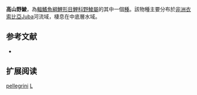 {{Speciesbox
| name = 高山野鯪
| image = 
| status = NE
| status_system = iucn3.1
| genus = Labeo
| species = pellegrini
| authority = [[Zolezzi|Zolezzi]], 1939
| synonyms = 
}}
'''高山野鯪'''，為[[輻鰭魚綱|輻鰭魚綱]][[鯉形目|鯉形目]][[鯉科|鯉科]][[野鯪屬|野鯪屬]]的其中一個[[種|種]]。該物種主要分布於[[非洲|非洲]][[衣索比亞|衣索比亞]]Juba河流域，棲息在中底層水域。

== 参考文献 ==
{{refbegin}}
*{{FishBase_species|genus=Labeo|species=pellegrini|year=2011|month=12}}
{{refend}}

== 扩展阅读 ==
{{refbegin}}
{{wikispecies-inline|Labeo pellegrini|高山野鯪}}
{{refend}}
{{Taxonbar|from=Q3053569}}

[[Category:野鯪屬|pellegrini]]
[[Category:1939年描述的魚類|L]]


{{魚類小作品}}